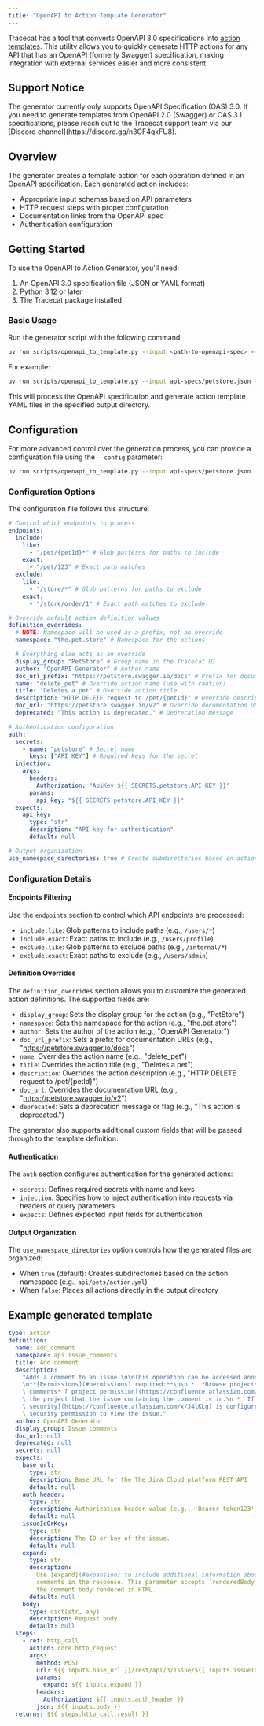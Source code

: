 ```yaml
---
title: "OpenAPI to Action Template Generator"
---
```


Tracecat has a tool that converts OpenAPI 3.0 specifications into [action templates](/integrations/action-templates). This utility allows you to quickly generate HTTP actions for any API that has an OpenAPI (formerly Swagger) specification, making integration with external services easier and more consistent.

## Support Notice

<Note>
  The generator currently only supports OpenAPI Specification (OAS) 3.0. If you
  need to generate templates from OpenAPI 2.0 (Swagger) or OAS 3.1
  specifications, please reach out to the Tracecat support team via our [Discord
  channel](https://discord.gg/n3GF4qxFU8).
</Note>

## Overview

The generator creates a template action for each operation defined in an OpenAPI specification. Each generated action includes:

- Appropriate input schemas based on API parameters
- HTTP request steps with proper configuration
- Documentation links from the OpenAPI spec
- Authentication configuration

## Getting Started

To use the OpenAPI to Action Generator, you'll need:

1. An OpenAPI 3.0 specification file (JSON or YAML format)
2. Python 3.12 or later
3. The Tracecat package installed

### Basic Usage

Run the generator script with the following command:

```bash
uv run scripts/openapi_to_template.py --input <path-to-openapi-spec> --output-dir <output-directory>
```

For example:

```bash
uv run scripts/openapi_to_template.py --input api-specs/petstore.json --output-dir generated_templates/petstore
```

This will process the OpenAPI specification and generate action template YAML files in the specified output directory.

## Configuration

For more advanced control over the generation process, you can provide a configuration file using the `--config` parameter:

```bash
uv run scripts/openapi_to_template.py --input api-specs/petstore.json --output-dir generated_templates/petstore --config my-config.yaml
```

### Configuration Options

The configuration file follows this structure:

```yaml
# Control which endpoints to process
endpoints:
  include:
    like:
      - "/pet/{petId}*" # Glob patterns for paths to include
    exact:
      - "/pet/123" # Exact path matches
  exclude:
    like:
      - "/store/*" # Glob patterns for paths to exclude
    exact:
      - "/store/order/1" # Exact path matches to exclude

# Override default action definition values
definition_overrides:
  # NOTE: Namespace will be used as a prefix, not an override
  namespace: "the.pet.store" # Namespace for the actions

  # Everything else acts as an override
  display_group: "PetStore" # Group name in the Tracecat UI
  author: "OpenAPI Generator" # Author name
  doc_url_prefix: "https://petstore.swagger.io/docs" # Prefix for documentation URLs
  name: "delete_pet" # Override action name (use with caution)
  title: "Deletes a pet" # Override action title
  description: "HTTP DELETE request to /pet/{petId}" # Override description
  doc_url: "https://petstore.swagger.io/v2" # Override documentation URL
  deprecated: "This action is deprecated." # Deprecation message

# Authentication configuration
auth:
  secrets:
    - name: "petstore" # Secret name
      keys: ["API_KEY"] # Required keys for the secret
  injection:
    args:
      headers:
        Authorization: "ApiKey ${{ SECRETS.petstore.API_KEY }}"
      params:
        api_key: "${{ SECRETS.petstore.API_KEY }}"
  expects:
    api_key:
      type: "str"
      description: "API key for authentication"
      default: null

# Output organization
use_namespace_directories: true # Create subdirectories based on action namespace
```

### Configuration Details

#### Endpoints Filtering

Use the `endpoints` section to control which API endpoints are processed:

- `include.like`: Glob patterns to include paths (e.g., `/users/*`)
- `include.exact`: Exact paths to include (e.g., `/users/profile`)
- `exclude.like`: Glob patterns to exclude paths (e.g., `/internal/*`)
- `exclude.exact`: Exact paths to exclude (e.g., `/users/admin`)

#### Definition Overrides

The `definition_overrides` section allows you to customize the generated action definitions. The supported fields are:

- `display_group`: Sets the display group for the action (e.g., "PetStore")
- `namespace`: Sets the namespace for the action (e.g., "the.pet.store")
- `author`: Sets the author of the action (e.g., "OpenAPI Generator")
- `doc_url_prefix`: Sets a prefix for documentation URLs (e.g., "https://petstore.swagger.io/docs")
- `name`: Overrides the action name (e.g., "delete_pet")
- `title`: Overrides the action title (e.g., "Deletes a pet")
- `description`: Overrides the action description (e.g., "HTTP DELETE request to /pet/{petId}")
- `doc_url`: Overrides the documentation URL (e.g., "https://petstore.swagger.io/v2")
- `deprecated`: Sets a deprecation message or flag (e.g., "This action is deprecated.")

The generator also supports additional custom fields that will be passed through to the template definition.

#### Authentication

The `auth` section configures authentication for the generated actions:

- `secrets`: Defines required secrets with name and keys
- `injection`: Specifies how to inject authentication into requests via headers or query parameters
- `expects`: Defines expected input fields for authentication

#### Output Organization

The `use_namespace_directories` option controls how the generated files are organized:

- When `true` (default): Creates subdirectories based on the action namespace (e.g., `api/pets/action.yml`)
- When `false`: Places all actions directly in the output directory

## Example generated template

```yaml
type: action
definition:
  name: add_comment
  namespace: api.issue_comments
  title: Add comment
  description:
    "Adds a comment to an issue.\n\nThis operation can be accessed anonymously.\n\
    \n**[Permissions](#permissions) required:**\n\n *  *Browse projects* and *Add\
    \ comments* [ project permission](https://confluence.atlassian.com/x/yodKLg) for\
    \ the project that the issue containing the comment is in.\n *  If [issue-level\
    \ security](https://confluence.atlassian.com/x/J4lKLg) is configured, issue-level\
    \ security permission to view the issue."
  author: OpenAPI Generator
  display_group: Issue comments
  doc_url: null
  deprecated: null
  secrets: null
  expects:
    base_url:
      type: str
      description: Base URL for the The Jira Cloud platform REST API
      default: null
    auth_header:
      type: str
      description: Authorization header value (e.g., 'Bearer token123')
      default: null
    issueIdOrKey:
      type: str
      description: The ID or key of the issue.
      default: null
    expand:
      type: str
      description:
        Use [expand](#expansion) to include additional information about
        comments in the response. This parameter accepts `renderedBody`, which returns
        the comment body rendered in HTML.
      default: null
    body:
      type: dict[str, any]
      description: Request body
      default: null
  steps:
    - ref: http_call
      action: core.http_request
      args:
        method: POST
        url: ${{ inputs.base_url }}/rest/api/3/issue/${{ inputs.issueIdOrKey }}/comment
        params:
          expand: ${{ inputs.expand }}
        headers:
          Authorization: ${{ inputs.auth_header }}
        json: ${{ inputs.body }}
  returns: ${{ steps.http_call.result }}
```
